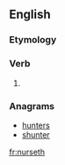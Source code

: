 ==English==

===Etymology===
{{suffix|en|nurse|eth}}

===Verb===
{{head|en|verb form}}

# {{en-archaic third-person singular of|nurse}}

===Anagrams===
* [[hunters#English|hunters]]
* [[shunter#English|shunter]]

[[fr:nurseth]]